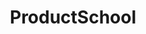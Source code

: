 ---
title: ProductSchool
slug: productschool
site: ProductSchool
show: ./images/show.png
siteUrl: https://www.productschool.com/learn-from-home/
description: Download Free Ebooks, videos & guides for product managers.
tags: [ProductManager]
rating: 12
---